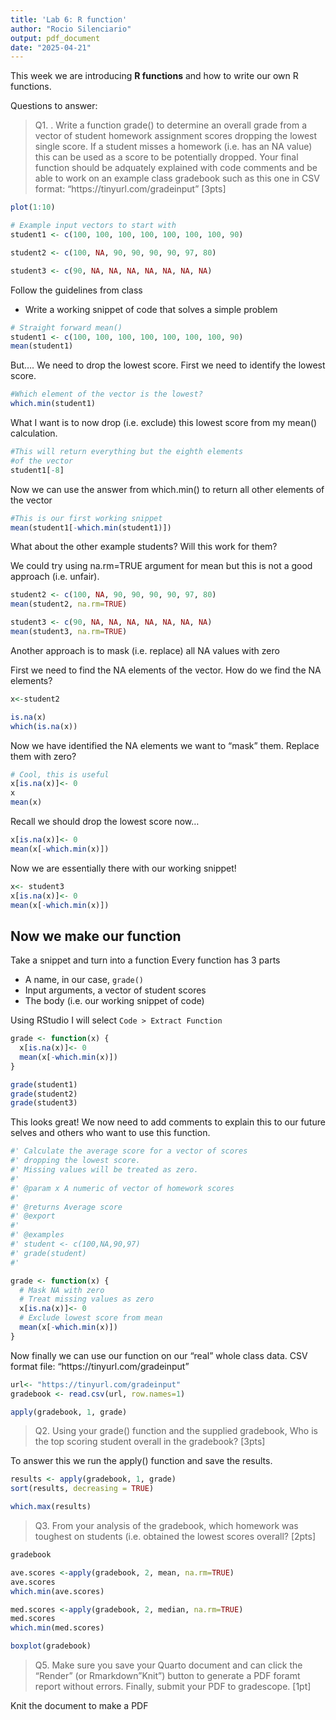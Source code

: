```yaml
---
title: 'Lab 6: R function'
author: "Rocio Silenciario"
output: pdf_document
date: "2025-04-21"
---
```

This week we are introducing **R functions** and how to write our own R functions. 

Questions to answer:

> Q1. . Write a function grade() to determine an overall grade from a vector of student homework
assignment scores dropping the lowest single score. If a student misses a homework (i.e. has an
NA value) this can be used as a score to be potentially dropped. Your final function should be
adquately explained with code comments and be able to work on an example class gradebook
such as this one in CSV format: “https://tinyurl.com/gradeinput” [3pts]

```r
plot(1:10)
```

```r
# Example input vectors to start with
student1 <- c(100, 100, 100, 100, 100, 100, 100, 90)

student2 <- c(100, NA, 90, 90, 90, 90, 97, 80)

student3 <- c(90, NA, NA, NA, NA, NA, NA, NA)
```

Follow the guidelines from class

- Write a working snippet of code that solves a simple problem

```r
# Straight forward mean()
student1 <- c(100, 100, 100, 100, 100, 100, 100, 90)
mean(student1)
```
But.... We need to drop the lowest score. First we need to identify the lowest score.

```r
#Which element of the vector is the lowest?
which.min(student1)
```
What I want is to now drop (i.e. exclude) this lowest score from my mean() calculation.

```r
#This will return everything but the eighth elements 
#of the vector
student1[-8]
```

Now we can use the answer from which.min() to return all other elements of the vector

```r
#This is our first working snippet
mean(student1[-which.min(student1)])
```

What about the other example students? Will this work for them?

We could try using na.rm=TRUE argument for mean but this is not a good approach (i.e. unfair).

```r
student2 <- c(100, NA, 90, 90, 90, 90, 97, 80)
mean(student2, na.rm=TRUE)

student3 <- c(90, NA, NA, NA, NA, NA, NA, NA)
mean(student3, na.rm=TRUE)
```
Another approach is to mask (i.e. replace) all NA values with zero

First we need to find the NA elements of the vector. 
How do we find the NA elements?
```r
x<-student2

is.na(x)
which(is.na(x))
```
Now we have identified the NA elements we want to "mask" them. Replace them with zero?

```r
# Cool, this is useful
x[is.na(x)]<- 0
x
mean(x)
```

Recall we should drop the lowest score now...

```r
x[is.na(x)]<- 0
mean(x[-which.min(x)])
```

Now we are essentially there with our working snippet!

```r
x<- student3
x[is.na(x)]<- 0
mean(x[-which.min(x)])
```

## Now we make our function

Take a snippet and turn into a function
Every function has 3 parts

- A name, in our case, `grade()`
- Input arguments, a vector of student scores
- The body (i.e. our working snippet of code)


Using RStudio I will select `Code > Extract Function`

```r
grade <- function(x) {
  x[is.na(x)]<- 0
  mean(x[-which.min(x)])
}
```

```r
grade(student1)
grade(student2)
grade(student3)
```

This looks great! We now need to add comments to explain this to our future selves and others who want to use this function. 

```r
#' Calculate the average score for a vector of scores
#' dropping the lowest score. 
#' Missing values will be treated as zero. 
#' 
#' @param x A numeric of vector of homework scores
#'
#' @returns Average score
#' @export
#'
#' @examples
#' student <- c(100,NA,90,97)
#' grade(student)
#' 

grade <- function(x) {
  # Mask NA with zero
  # Treat missing values as zero
  x[is.na(x)]<- 0
  # Exclude lowest score from mean
  mean(x[-which.min(x)])
}
```

Now finally we can use our function on our "real" whole class data. CSV format file: “https://tinyurl.com/gradeinput”

```r
url<- "https://tinyurl.com/gradeinput"
gradebook <- read.csv(url, row.names=1)
```

```r
apply(gradebook, 1, grade)
```

> Q2. Using your grade() function and the supplied gradebook, Who is the top scoring student
overall in the gradebook? [3pts]

To answer this we run the apply() function and save the results.

```r
results <- apply(gradebook, 1, grade)
sort(results, decreasing = TRUE)
```

```r
which.max(results)
```

> Q3. From your analysis of the gradebook, which homework was toughest on students (i.e. obtained
the lowest scores overall? [2pts]

```r
gradebook
```

```r
ave.scores <-apply(gradebook, 2, mean, na.rm=TRUE)
ave.scores
which.min(ave.scores)
```
```r
med.scores <-apply(gradebook, 2, median, na.rm=TRUE)
med.scores
which.min(med.scores)
```
```r
boxplot(gradebook)
```

> Q5. Make sure you save your Quarto document and can click the “Render” (or Rmarkdown”Knit”) button to generate a PDF foramt report without errors. Finally, submit your PDF to gradescope. [1pt]

Knit the document to make a PDF

